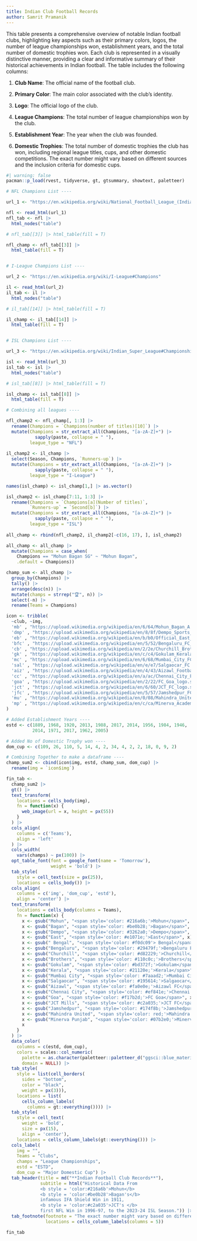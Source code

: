 ```yaml
---
title: Indian Club Football Records
author: Samrit Pramanik
---
```


This table presents a comprehensive overview of notable Indian football clubs, highlighting key aspects such as their primary colors, logos, the number of league championships won, establishment years, and the total number of domestic trophies won. Each club is represented in a visually distinctive manner, providing a clear and informative summary of their historical achievements in Indian football. The table includes the following columns:

1.  **Club Name**: The official name of the football club.

2.  **Primary Color**: The main color associated with the club's identity.

3.  **Logo**: The official logo of the club.

4.  **League Champions**: The total number of league championships won by the club.

5.  **Establishment Year**: The year when the club was founded.

6.  **Domestic Trophies**: The total number of domestic trophies the club has won, including regional league titles, cups, and other domestic competitions. The exact number might vary based on different sources and the inclusion criteria for domestic cups.

```r
#| warning: false
pacman::p_load(rvest, tidyverse, gt, gtsummary, showtext, paletteer)

# NFL Champions List ----

url_1 <- "https://en.wikipedia.org/wiki/National_Football_League_(India)#Champions"

nfl <- read_html(url_1)
nfl_tab <- nfl |> 
  html_nodes("table")

# nfl_tab[[3]] |> html_table(fill = T)

nfl_champ <- nfl_tab[[3]] |> 
  html_table(fill = T)


# I-League Champions List ----

url_2 <- "https://en.wikipedia.org/wiki/I-League#Champions"

il <- read_html(url_2)
il_tab <- il |> 
  html_nodes("table")

# il_tab[[14]] |> html_table(fill = T)

il_champ <- il_tab[[14]] |> 
  html_table(fill = T)


# ISL Champions List ----

url_3 <- "https://en.wikipedia.org/wiki/Indian_Super_League#Championships"

isl <- read_html(url_3)
isl_tab <- isl |> 
  html_nodes("table")

# isl_tab[[8]] |> html_table(fill = T)

isl_champ <- isl_tab[[8]] |> 
  html_table(fill = T)

# Combining all leagues ----

nfl_champ2 <- nfl_champ[, 1:3] |> 
  rename(Champions = `Champions(number of titles)[10]`) |> 
  mutate(Champions = str_extract_all(Champions, "[a-zA-Z]+") |> 
           sapply(paste, collapse = " "),
         league_type = "NFL")
  
il_champ2 <- il_champ |> 
  select(Season, Champions, `Runners-up`) |> 
  mutate(Champions = str_extract_all(Champions, "[a-zA-Z]+") |> 
           sapply(paste, collapse = " "),
         league_type = "I-League")

names(isl_champ) <- isl_champ[1,] |> as.vector()

isl_champ2 <- isl_champ[7:11, 1:3] |> 
  rename(Champions = `Champions[a](Number of titles)`,
         `Runners-up` = `Second[b]`) |> 
  mutate(Champions = str_extract_all(Champions, "[a-zA-Z]+") |> 
           sapply(paste, collapse = " "),
         league_type = "ISL")
  
all_champ <- rbind(nfl_champ2, il_champ2[-c(16, 17), ], isl_champ2)

all_champ <- all_champ |> 
  mutate(Champions = case_when(
    Champions == "Mohun Bagan SG" ~ "Mohun Bagan",
    .default = Champions))

champ_sum <- all_champ |> 
  group_by(Champions) |> 
  tally() |>
  arrange(desc(n)) |> 
  mutate(champs = strrep("🏆", n)) |> 
  select(-n) |> 
  rename(Teams = Champions)

icon <- tribble(
  ~club, ~img,
  'mb' , "https://upload.wikimedia.org/wikipedia/en/6/64/Mohun_Bagan_A.C._logo.svg",
  'dmp' , "https://upload.wikimedia.org/wikipedia/en/8/8f/Dempo_Sports_Club.svg",
  'eb' , "https://upload.wikimedia.org/wikipedia/en/b/b0/Official_East_Bengal_FC_Logo.svg",
  'bfc' , "https://upload.wikimedia.org/wikipedia/en/5/52/Bengaluru_FC_logo.svg",
  'cb' , "https://upload.wikimedia.org/wikipedia/en/2/2e/Churchill_Brothers.svg",
  'gk' , "https://upload.wikimedia.org/wikipedia/en/c/c4/Gokulam_Kerala_FC.svg",
  'mc' , "https://upload.wikimedia.org/wikipedia/en/6/68/Mumbai_City_FC_logo.svg",
  'sal' , "https://upload.wikimedia.org/wikipedia/en/e/e7/Salgaocar_FC.svg",
  'aiz' , "https://upload.wikimedia.org/wikipedia/en/4/43/Aizawl_Football_Club.svg",
  'cc' , "https://upload.wikimedia.org/wikipedia/en/a/ac/Chennai_City_FC.svg",
  'goa' , "https://upload.wikimedia.org/wikipedia/en/2/22/FC_Goa_logo.svg",
  'jct' , "https://upload.wikimedia.org/wikipedia/en/6/60/JCT_FC_logo.svg",
  'jfc' , "https://upload.wikimedia.org/wikipedia/en/5/57/Jamshedpur_FC_logo.svg",
  'mu' , "https://upload.wikimedia.org/wikipedia/en/0/08/Mahindra_United_FC.svg",
  'mp' , "https://upload.wikimedia.org/wikipedia/en/c/ca/Minerva_Academy_FC.svg"
)

# Added Establishment Years ----
estd <- c(1889, 1968, 1920, 2013, 1988, 2017, 2014, 1956, 1984, 1946,
          2014, 1971, 2017, 1962, 2005)

# Added No of Domestic Trophy won ----
dom_cup <- c(109, 26, 110, 5, 14, 4, 2, 34, 4, 2, 2, 18, 0, 9, 2)

# Combining Together to make a dataframe ----
champ_sum2 <- cbind(icon$img, estd, champ_sum, dom_cup) |> 
  rename(img = `icon$img`)

fin_tab <- 
  champ_sum2 |> 
  gt() |> 
  text_transform(
    locations = cells_body(img),
    fn = function(x) {
      web_image(url = x, height = px(55))
    }
  ) |> 
  cols_align(
    columns = c('Teams'),
    align = 'left'
  ) |> 
  cols_width(
    vars(champs) ~ px(100)) |> 
  opt_table_font(font = google_font(name = 'Tomorrow'),
                 weight = 'bold') |> 
  tab_style(
    style = cell_text(size = px(25)),
    locations = cells_body()) |> 
  cols_align(
    columns = c('img', 'dom_cup', 'estd'),
    align = 'center') |> 
  text_transform(
    locations = cells_body(columns = Teams),
    fn = function(x) {
      x <- gsub("Mohun", "<span style='color: #216a6b;'>Mohun</span>", x)
      x <- gsub("Bagan", "<span style='color: #be0b28;'>Bagan</span>", x)
      x <- gsub("Dempo", "<span style='color: #3262a0;'>Dempo</span>", x)
      x <- gsub("East", "<span style='color: #e1071e;'>East</span>", x)
      x <- gsub(" Bengal", "<span style='color: #f0dc09'> Bengal</span>", x)
      x <- gsub("Bengaluru", "<span style='color: #29479f;'>Bengaluru FC</span>", x)
      x <- gsub("Churchill", "<span style='color: #d82229;'>Churchill</span>", x)
      x <- gsub("Brothers", "<span style='color: #110c0c;'>Brothers</span>", x)
      x <- gsub("Gokulam", "<span style='color: #bd372f;'>Gokulam</span>", x)
      x <- gsub("Kerala", "<span style='color: #21120e;'>Kerala</span>", x)
      x <- gsub("Mumbai City", "<span style='color: #7aaad2;'>Mumbai City</span>", x)
      x <- gsub("Salgaocar", "<span style='color: #195614;'>Salgaocar</span>", x)
      x <- gsub("Aizawl", "<span style='color: #fa0e0e;'>Aizawl FC</span>", x)
      x <- gsub("Chennai City", "<span style='color: #ef841e;'>Chennai City FC</span>", x)
      x <- gsub("Goa", "<span style='color: #f17b2d;'>FC Goa</span>", x)
      x <- gsub("JCT Mills", "<span style='color: #c2a035;'>JCT FC</span>", x)
      x <- gsub("Jamshedpur", "<span style='color: #174f8b;'>Jamshedpur FC</span>", x)
      x <- gsub("Mahindra United", "<span style='color: red;'>Mahindra United</span>", x)
      x <- gsub("Minerva Punjab", "<span style='color: #07b2e0;'>Minerva Punjab</span>", x)
      x
    }
  ) |> 
  data_color(
    columns = c(estd, dom_cup),
    colors = scales::col_numeric(
      palette = as.character(paletteer::paletteer_d("ggsci::blue_material", n = 5)),
      domain = NULL)) |> 
  tab_style(
    style = list(cell_borders(
      sides = "bottom",
      color = "black",
      weight = px(3))),
    locations = list(
      cells_column_labels(
        columns = gt::everything()))) |> 
  tab_style(
    style = cell_text(
      weight = 'bold',
      size = px(15),
      align = 'center'),
    locations = cells_column_labels(gt::everything())) |> 
  cols_label(
    img = "",
    Teams = "Clubs",
    champs = "League Championships",
    estd = "ESTD",
    dom_cup = "Major Domestic Cup") |> 
  tab_header(title = md("**Indian Football Club Records**"),
             subtitle = html("Historical Data From  
             <b style = 'color:#216a6b'>Mohun</b>
             <b style = 'color:#be0b28'>Bagan's</b>
             infamous IFA Shield Win in 1911, 
             <b style = 'color:#c2a035'>JCT's </b> 
             first NFL Win in 1996-97, to the 2023-24 ISL Season.")) |> 
  tab_footnote(footnote = "The exact number might vary based on different sources and the inclusion criteria for domestic cups.",
               locations = cells_column_labels(columns = 5))

fin_tab
```
